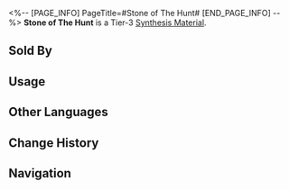 <%-- [PAGE_INFO]
PageTitle=#Stone of The Hunt#
[END_PAGE_INFO] --%>
{{Item Infobox
|id          = 182003
|image       = Item Stone of The Hunt.png
|type        = Synthesis Material
|invCategory = Other Materials
|rarity      = 3
|effect      = Tier 3 Synthesis Material
|description = Small stone with the power of The Hunt.<br />As if guided by someone's will, it moves by itself towards a certain direction.<br />Sounds like what a magnet would do? I assure you it is not.
|source1     = [[Grocery Stand]]
}}
{{Description|''"The destination lies where my arrow is heading."''}}
'''Stone of The Hunt''' is a Tier-3 [[Synthesis Material]].

==Sold By==
{{Shop Availability}}

==Usage==
{{Craft Usage}}

==Other Languages==
{{Other Languages
|en   = Stone of The Hunt
|zhs  = 巡猎石
|zht  = 巡獵石
|ja   = 巡狩石
|ko   = 수렵석
|es   = Piedra de la Cacería
|fr   = Pierre de la Chasse
|ru   = Охотничий камень
|th   = Stone of the Hunt
|vi   = Đá Săn Bắn
|de   = Stein der Jagd
|id   = Stone of the Hunt
|pt   = Pedra da Caça
}}

==Change History==
{{Change History|2.0}}

==Navigation==
{{Synthesis Material Navbox}}